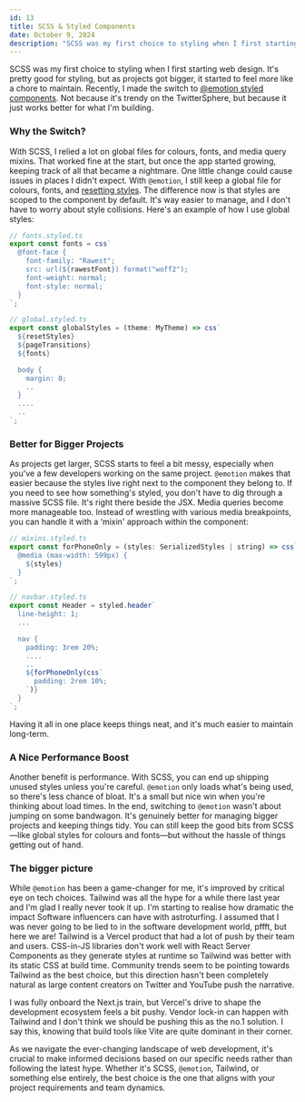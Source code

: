---
id: 13
title: SCSS & Styled Components
date: October 9, 2024
description: "SCSS was my first choice to styling when I first starting web design. It's pretty good for styling, but as projects got bigger, it started to feel more like a chore to maintain."
---

SCSS was my first choice to styling when I first starting web design. It's pretty good for styling, but as projects got bigger, it started to feel more like a chore to maintain. Recently, I made the switch to [@emotion styled components](https://emotion.sh/docs/introduction). Not because it's trendy on the TwitterSphere, but because it just works better for what I'm building.

### Why the Switch?

With SCSS, I relied a lot on global files for colours, fonts, and media query mixins. That worked fine at the start, but once the app started growing, keeping track of all that became a nightmare. One little change could cause issues in places I didn't expect.
With `@emotion`, I still keep a global file for colours, fonts, and [resetting styles](https://www.joshwcomeau.com/css/custom-css-reset/). The difference now is that styles are scoped to the component by default. It's way easier to manage, and I don't have to worry about style collisions. Here's an example of how I use global styles:

```jsx
// fonts.styled.ts
export const fonts = css`
  @font-face {
    font-family: "Rawest";
    src: url(${rawestFont}) format("woff2");
    font-weight: normal;
    font-style: normal;
  }
`;

// global.styled.ts
export const globalStyles = (theme: MyTheme) => css`
  ${resetStyles}
  ${pageTransitions}
  ${fonts}

  body {
    margin: 0;
    ..
  }
  ....
  ..
`;
```

### Better for Bigger Projects

As projects get larger, SCSS starts to feel a bit messy, especially when you've a few developers working on the same project. `@emotion` makes that easier because the styles live right next to the component they belong to. If you need to see how something's styled, you don't have to dig through a massive SCSS file. It's right there beside the JSX.
Media queries become more manageable too. Instead of wrestling with various media breakpoints, you can handle it with a ‘mixin' approach within the component:

```jsx
// mixins.styled.ts
export const forPhoneOnly = (styles: SerializedStyles | string) => css`
  @media (max-width: 599px) {
    ${styles}
  }
`;

// navbar.styled.ts
export const Header = styled.header`
  line-height: 1;
  ...

  nav {
    padding: 3rem 20%;
    ....
    ..
    ${forPhoneOnly(css`
      padding: 2rem 10%;
    `)}
  }
`;
```

Having it all in one place keeps things neat, and it's much easier to maintain long-term.

### A Nice Performance Boost

Another benefit is performance. With SCSS, you can end up shipping unused styles unless you're careful. `@emotion` only loads what's being used, so there's less chance of bloat. It's a small but nice win when you're thinking about load times.
In the end, switching to `@emotion` wasn't about jumping on some bandwagon. It's genuinely better for managing bigger projects and keeping things tidy. You can still keep the good bits from SCSS—like global styles for colours and fonts—but without the hassle of things getting out of hand.

### The bigger picture

While `@emotion` has been a game-changer for me, it's improved by critical eye on tech choices. Tailwind was all the hype for a while there last year and I'm glad I really never took it up. I'm starting to realise how dramatic the impact Software influencers can have with astroturfing. I assumed that I was never going to be lied to in the software development world, pffft, but here we are! Tailwind is a Vercel product that had a lot of push by their team and users. CSS-in-JS libraries don't work well with React Server Components as they generate styles at runtime so Tailwind was better with its static CSS at build time. Community trends seem to be pointing towards Tailwind as the best choice, but this direction hasn't been completely natural as large content creators on Twitter and YouTube push the narrative.

I was fully onboard the Next.js train, but Vercel's drive to shape the development ecosystem feels a bit pushy. Vendor lock-in can happen with Tailwind and I don't think we should be pushing this as the no.1 solution. I say this, knowing that build tools like Vite are quite dominant in their corner.

As we navigate the ever-changing landscape of web development, it's crucial to make informed decisions based on our specific needs rather than following the latest hype. Whether it's SCSS, `@emotion`, Tailwind, or something else entirely, the best choice is the one that aligns with your project requirements and team dynamics.
